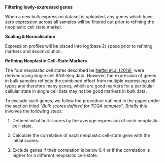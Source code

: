 **Filtering lowly-expressed genes**

When a new bulk expression dataset is uploaded, any genes which have zero expression across all samples will be filtered out prior to refining the neoplastic cell state marker.

**Scaling & Normalisation**

Expression profiles will be placed into log(base 2) space prior to refining markers and deconvolution.

**Refining Neoplastic Cell-State Markers**

The four neoplastic cell states described be [Neftel et.al (2019)](https://doi.org/10.1016/j.cell.2019.06.024), were derived using single cell RNA-Seq data. However, the expression of genes in bulk samples reflects the combined effect from multiple expressing cell types and therefore many genes, which are good markers for a particular cellular state in single cell data may not be good markers in bulk data.

To exclude such genes, we follow the procedure outlined in the paper under the section titled *"Bulk scores defined for TCGA samples"*. Briefly this involves the following steps:

1.  Defined initial bulk scores by the average expression of each neoplastic cell-state.

2.  Calculate the correlation of each neoplastic cell-state gene with the initial scores.

3.  Exclude genes if their correlation is below 0.4 or if the correlation is higher for a different neoplastic cell-state.
